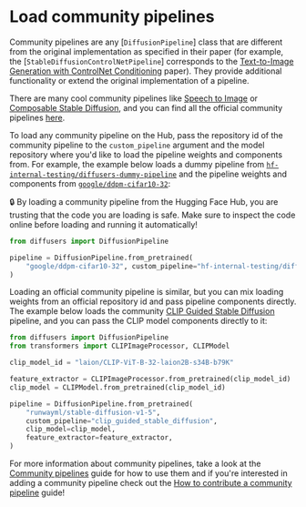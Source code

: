 <!--Copyright 2023 The HuggingFace Team. All rights reserved.

Licensed under the Apache License, Version 2.0 (the "License"); you may not use this file except in compliance with
the License. You may obtain a copy of the License at

http://www.apache.org/licenses/LICENSE-2.0

Unless required by applicable law or agreed to in writing, software distributed under the License is distributed on
an "AS IS" BASIS, WITHOUT WARRANTIES OR CONDITIONS OF ANY KIND, either express or implied. See the License for the
specific language governing permissions and limitations under the License.
-->

# Load community pipelines

Community pipelines are any [`DiffusionPipeline`] class that are different from the original implementation as specified in their paper (for example, the [`StableDiffusionControlNetPipeline`] corresponds to the [Text-to-Image Generation with ControlNet Conditioning](https://arxiv.org/abs/2302.05543) paper). They provide additional functionality or extend the original implementation of a pipeline.

There are many cool community pipelines like [Speech to Image](https://github.com/huggingface/diffusers/tree/main/examples/community#speech-to-image) or [Composable Stable Diffusion](https://github.com/huggingface/diffusers/tree/main/examples/community#composable-stable-diffusion), and you can find all the official community pipelines [here](https://github.com/huggingface/diffusers/tree/main/examples/community).

To load any community pipeline on the Hub, pass the repository id of the community pipeline to the `custom_pipeline` argument and the model repository where you'd like to load the pipeline weights and components from. For example, the example below loads a dummy pipeline from [`hf-internal-testing/diffusers-dummy-pipeline`](https://huggingface.co/hf-internal-testing/diffusers-dummy-pipeline/blob/main/pipeline.py) and the pipeline weights and components from [`google/ddpm-cifar10-32`](https://huggingface.co/google/ddpm-cifar10-32):

<Tip warning={true}>

🔒 By loading a community pipeline from the Hugging Face Hub, you are trusting that the code you are loading is safe. Make sure to inspect the code online before loading and running it automatically!

</Tip>

```py
from diffusers import DiffusionPipeline

pipeline = DiffusionPipeline.from_pretrained(
    "google/ddpm-cifar10-32", custom_pipeline="hf-internal-testing/diffusers-dummy-pipeline"
)
```

Loading an official community pipeline is similar, but you can mix loading weights from an official repository id and pass pipeline components directly. The example below loads the community [CLIP Guided Stable Diffusion](https://github.com/huggingface/diffusers/tree/main/examples/community#clip-guided-stable-diffusion) pipeline, and you can pass the CLIP model components directly to it:

```py
from diffusers import DiffusionPipeline
from transformers import CLIPImageProcessor, CLIPModel

clip_model_id = "laion/CLIP-ViT-B-32-laion2B-s34B-b79K"

feature_extractor = CLIPImageProcessor.from_pretrained(clip_model_id)
clip_model = CLIPModel.from_pretrained(clip_model_id)

pipeline = DiffusionPipeline.from_pretrained(
    "runwayml/stable-diffusion-v1-5",
    custom_pipeline="clip_guided_stable_diffusion",
    clip_model=clip_model,
    feature_extractor=feature_extractor,
)
```

For more information about community pipelines, take a look at the [Community pipelines](custom_pipeline_examples) guide for how to use them and if you're interested in adding a community pipeline check out the [How to contribute a community pipeline](contribute_pipeline) guide!